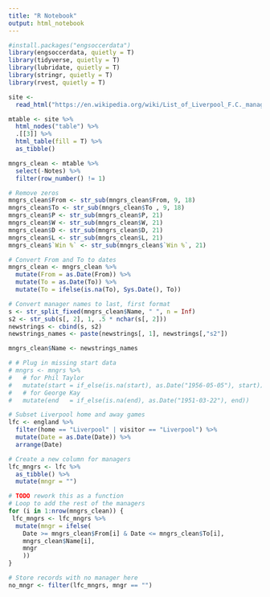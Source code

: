 ```yaml
---
title: "R Notebook"
output: html_notebook
---
```


```r
#install.packages("engsoccerdata")
library(engsoccerdata, quietly = T)
library(tidyverse, quietly = T)
library(lubridate, quietly = T)
library(stringr, quietly = T)
library(rvest, quietly = T)
```

```r
site <- 
  read_html("https://en.wikipedia.org/wiki/List_of_Liverpool_F.C._managers")

mtable <- site %>%
  html_nodes("table") %>%
  .[[3]] %>%
  html_table(fill = T) %>%
  as_tibble()

mngrs_clean <- mtable %>%
  select(-Notes) %>%
  filter(row_number() != 1)

# Remove zeros
mngrs_clean$From <- str_sub(mngrs_clean$From, 9, 18)
mngrs_clean$To <- str_sub(mngrs_clean$To , 9, 18)
mngrs_clean$P <- str_sub(mngrs_clean$P, 21)
mngrs_clean$W <- str_sub(mngrs_clean$W, 21)
mngrs_clean$D <- str_sub(mngrs_clean$D, 21)
mngrs_clean$L <- str_sub(mngrs_clean$L, 21)
mngrs_clean$`Win %` <- str_sub(mngrs_clean$`Win %`, 21)

# Convert From and To to dates
mngrs_clean <- mngrs_clean %>%
  mutate(From = as.Date(From)) %>%
  mutate(To = as.Date(To)) %>% 
  mutate(To = ifelse(is.na(To), Sys.Date(), To))

# Convert manager names to last, first format
s <- str_split_fixed(mngrs_clean$Name, " ", n = Inf)
s2 <- str_sub(s[, 2], 1, .5 * nchar(s[, 2]))
newstrings <- cbind(s, s2)
newstrings_names <- paste(newstrings[, 1], newstrings[,"s2"])

mngrs_clean$Name <- newstrings_names
```

```r
# # Plug in missing start data
# mngrs <- mngrs %>%
#   # for Phil Taylor
#   mutate(start = if_else(is.na(start), as.Date("1956-05-05"), start)) %>% 
#   # for George Kay
#   mutate(end   = if_else(is.na(end), as.Date("1951-03-22"), end))

# Subset Liverpool home and away games
lfc <- england %>%
  filter(home == "Liverpool" | visitor == "Liverpool") %>% 
  mutate(Date = as.Date(Date)) %>%
  arrange(Date)

# Create a new column for managers
lfc_mngrs <- lfc %>%
  as_tibble() %>%
  mutate(mngr = "")

# TODO rework this as a function
# Loop to add the rest of the managers
for (i in 1:nrow(mngrs_clean)) {
 lfc_mngrs <- lfc_mngrs %>% 
  mutate(mngr = ifelse(
    Date >= mngrs_clean$From[i] & Date <= mngrs_clean$To[i], 
    mngrs_clean$Name[i], 
    mngr
    ))
}
```

```r
# Store records with no manager here
no_mngr <- filter(lfc_mngrs, mngr == "")
```